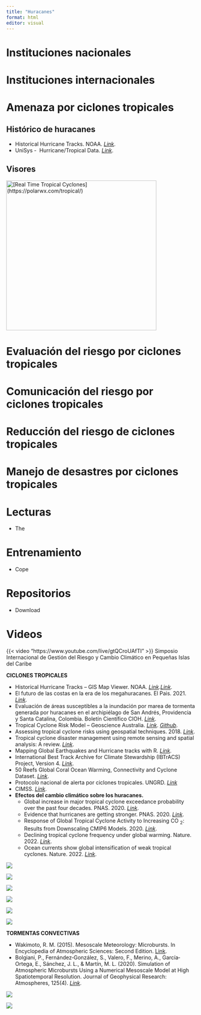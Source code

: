 ```yaml
---
title: "Huracanes"
format: html
editor: visual
---
```


# Instituciones nacionales

# 

# Instituciones internacionales

# 

# Amenaza por ciclones tropicales

## Histórico de huracanes

-   Historical Hurricane Tracks. NOAA. [*Link*](https://www.climate.gov/maps-data/dataset/historical-hurricane-tracks-gis-map-viewer).
-   UniSys -  Hurricane/Tropical Data. [*Link*](http://weather.unisys.com/hurricane/).

## Visores

[![\[Real Time Tropical Cyclones\](https://polarwx.com/tropical/)](images/Real%20Time%20Tropical%20Cyclones.png){width="400"}](https://polarwx.com/tropical/)

# Evaluación del riesgo por ciclones tropicales

# 

# Comunicación del riesgo por ciclones tropicales

# 

# Reducción del riesgo de ciclones tropicales

# 

# Manejo de desastres por ciclones tropicales

# 

# Lecturas

-   The

# **Entrenamiento**

-   Cope

# Repositorios

-   Download

# Videos

{{< video "https://www.youtube.com/live/gtQCroUAfTI" >}}  Simposio Internacional de Gestión del Riesgo y Cambio Climático en Pequeñas Islas del Caribe

**CICLONES TROPICALES**

-   Historical Hurricane Tracks – GIS Map Viewer. NOAA. [*Link*](https://www.climate.gov/maps-data/dataset/historical-hurricane-tracks-gis-map-viewer).[*Link*](https://coast.noaa.gov/digitalcoast/tools/hurricanes.html).
-   El futuro de las costas en la era de los megahuracanes. El Pais. 2021. [*Link*](https://elpais.com/planeta-futuro/2021-01-18/el-futuro-de-las-costas-en-la-era-de-los-megahuracanes.html?fbclid=IwAR0e2kKsvMg5Ronfh7sqYHobpGWcWlN2LDKlFoL7awhMWPTEScX1RX2mUag).
-   Evaluación de áreas susceptibles a la inundación por marea de tormenta generada por huracanes en el archipiélago de San Andrés, Providencia y Santa Catalina, Colombia. Boletín Científico CIOH. [*Link*](https://ojs.dimar.mil.co/index.php/CIOH/article/view/465).
-   Tropical Cyclone Risk Model – Geoscience Australia. [*Link*](https://researchdata.edu.au/tropical-cyclone-risk-model/1241854). [*Github*](https://github.com/GeoscienceAustralia/tcrm).
-   Assessing tropical cyclone risks using geospatial techniques. 2018. [*Link*](https://www.sciencedirect.com/science/article/abs/pii/S014362281730259X#!).
-   Tropical cyclone disaster management using remote sensing and spatial analysis: A review. [*Link*](https://www.sciencedirect.com/science/article/abs/pii/S2212420916304794).
-   Mapping Global Earthquakes and Hurricane tracks with R. [*Link*](http://david-lallemant.com/mapping-global-earthquakes-and-hurricane-tracks-with-r-2/).
-   International Best Track Archive for Climate Stewardship (IBTrACS) Project, Version 4. [*Link*](https://www.ncei.noaa.gov/access/metadata/landing-page/bin/iso?id=gov.noaa.ncdc:C01552).
-   50 Reefs Global Coral Ocean Warming, Connectivity and Cyclone Dataset. [*Link*](https://doi.org/10.14264/uql.2019.782).
-   Protocolo nacional de alerta por ciclones tropicales. UNGRD. [*Link*](https://repositorio.gestiondelriesgo.gov.co/handle/20.500.11762/32580)
-   CIMSS. [*Link*](https://tropic.ssec.wisc.edu/).
-   **Efectos del cambio climático sobre los huracanes.**
    -   Global increase in major tropical cyclone exceedance probability over the past four decades. PNAS. 2020. [*Link*](https://www.pnas.org/content/117/22/11975.short).
    -   Evidence that hurricanes are getting stronger. PNAS. 2020. [*Link*](https://www.pnas.org/content/117/24/13194).
    -   Response of Global Tropical Cyclone Activity to Increasing CO <sub>2</sub>: Results from Downscaling CMIP6 Models. 2020. [*Link*](https://journals.ametsoc.org/configurable/content/journals$002fclim$002f34$002f1$002fjcliD200367.xml?t:ac=journals%24002fclim%24002f34%24002f1%24002fjcliD200367.xml).
    -   Declining tropical cyclone frequency under global warming. Nature. 2022. [*Link*](https://www.nature.com/articles/s41558-022-01388-4).
    -   Ocean currents show global intensification of weak tropical cyclones. Nature. 2022. [*Link*](https://www.nature.com/articles/s41586-022-05326-4).

![](https://www.youtube.com/watch?v=T5RkjYjyVC8)

![](https://www.youtube.com/watch?v=KLXAJCciIbg)

![](https://www.youtube.com/watch?v=6G3Q9QTYQdg)

![](https://www.youtube.com/watch?v=At0Issg8PTk)

![](https://www.youtube.com/watch?v=oPIVifB3iDs)

![](https://www.youtube.com/watch?v=nj-mFnvWjiU)

**TORMENTAS CONVECTIVAS**

-   Wakimoto, R. M. (2015). Mesoscale Meteorology: Microbursts. In Encyclopedia of Atmospheric Sciences: Second Edition. [Link](https://doi.org/10.1016/B978-0-12-382225-3.00224-3).
-   Bolgiani, P., Fernández‐González, S., Valero, F., Merino, A., García‐Ortega, E., Sánchez, J. L., & Martín, M. L. (2020). Simulation of Atmospheric Microbursts Using a Numerical Mesoscale Model at High Spatiotemporal Resolution. Journal of Geophysical Research: Atmospheres, 125(4). [*Link*](https://doi.org/10.1029/2019JD031791).

![](https://www.youtube.com/watch?v=GBRDWMM8BdA)

![](https://www.youtube.com/watch?v=LZAMoxTERzs)